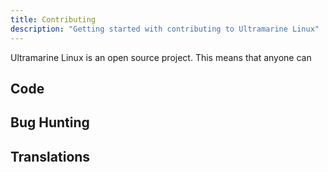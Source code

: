 ```yaml
---
title: Contributing
description: "Getting started with contributing to Ultramarine Linux"
---
```


Ultramarine Linux is an open source project. This means that anyone can 

## Code

## Bug Hunting 

## Translations